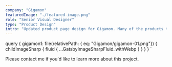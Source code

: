 ```yaml
---
company: "Gigamon"
featuredImage: "./featured-image.png"
role: "Senior Visual Designer"
type: "Product Design"
intro: "Updated product page design for Gigamon. Many of the products that Gigamon provides is software based, thats why I went with a more typographic layout to keep the design scalable and also to keep the content interesting as the user scrolls down the page. " 
---
```


  query {
    gigamon1: file(relativePath: { eq: "Gigamon/gigamon-01.png"}) {
      childImageSharp {
        fluid {
          ...GatsbyImageSharpFluid_withWebp
        }
      }
    }
  }
`

<GridTwo>

<ImageContainer classes="large" fluid={props.data.gigamon1.childImageSharp.fluid} />

<p class="small right blog-text">Please contact me if you'd like to learn more about this project.</p>

</GridTwo>